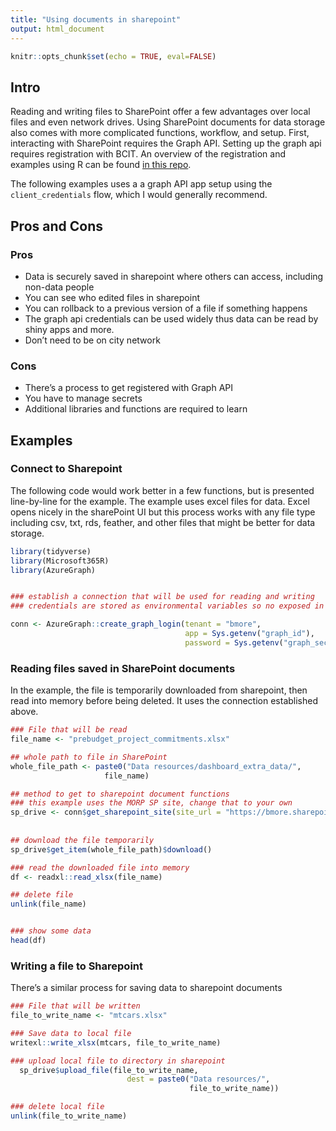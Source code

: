 ```yaml
---
title: "Using documents in sharepoint"
output: html_document
---
```


```r
knitr::opts_chunk$set(echo = TRUE, eval=FALSE)

```

## Intro

Reading and writing files to SharePoint offer a few advantages over local files and even network drives. Using SharePoint documents for data storage also comes with more complicated functions, workflow, and setup. First, interacting with SharePoint requires the Graph API. Setting up the graph api requires registration with BCIT. An overview of the registration and examples using R can be found [in this repo](https://github.com/city-of-baltimore/graph-api-example/tree/main/R/microsoft365r).

The following examples uses a a graph API app setup using the `client_credentials` flow, which I would generally recommend. 


## Pros and Cons

### Pros

+ Data is securely saved in sharepoint where others can access, including non-data people
+ You can see who edited files in sharepoint
+ You can rollback to a previous version of a file if something happens
+ The graph api credentials can be used widely thus data can be read by shiny apps and more.
+ Don't need to be on city network

### Cons

+ There's a process to get registered with Graph API
+ You have to manage secrets
+ Additional libraries and functions are required to learn


## Examples

### Connect to Sharepoint

The following code would work better in a few functions, but is presented line-by-line for the example. The example uses excel files for data. Excel opens nicely in the sharePoint UI but this process works with any file type including csv, txt, rds, feather, and other files that might be better for data storage.

```r

library(tidyverse)
library(Microsoft365R)
library(AzureGraph)


### establish a connection that will be used for reading and writing
### credentials are stored as environmental variables so no exposed in the code

conn <- AzureGraph::create_graph_login(tenant = "bmore", 
                                       app = Sys.getenv("graph_id"), 
                                       password = Sys.getenv("graph_secret"))
```





### Reading files saved in SharePoint documents

In the example, the file is temporarily downloaded from sharepoint, then read into memory before being deleted. It uses the connection established above. 

```r
### File that will be read
file_name <- "prebudget_project_commitments.xlsx"

## whole path to file in SharePoint
whole_file_path <- paste0("Data resources/dashboard_extra_data/", 
                     file_name)

## method to get to sharepoint document functions
### this example uses the MORP SP site, change that to your own
sp_drive <- conn$get_sharepoint_site(site_url = "https://bmore.sharepoint.com/sites/MORP")$get_drive()
  
  
## download the file temporarily 
sp_drive$get_item(whole_file_path)$download()

### read the downloaded file into memory
df <- readxl::read_xlsx(file_name)

## delete file
unlink(file_name)


### show some data
head(df)


```


### Writing a file to Sharepoint

There's a similar process for saving data to sharepoint documents
```r

### File that will be written
file_to_write_name <- "mtcars.xlsx"

### Save data to local file
writexl::write_xlsx(mtcars, file_to_write_name)

### upload local file to directory in sharepoint
  sp_drive$upload_file(file_to_write_name,
                          dest = paste0("Data resources/", 
                                        file_to_write_name))

### delete local file
unlink(file_to_write_name)


```



 
